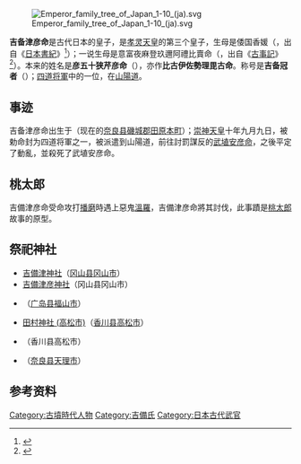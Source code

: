 {{Japanese|japanese=吉備津彦命|kana=きびつひこのみこと|romaji=Kibitsuhikonomikoto}}

[[Image:Emperor_family_tree_of_Japan_1-10_(ja).svg|thumb]]

'''吉备津彦命'''是古代日本的皇子，是[[孝灵天皇|孝灵天皇]]的第三个皇子，生母是倭国香媛（{{lang|ja|やまとのくにかひめ}}，出自《[[日本書紀|日本書紀]]》<ref>{{Cite web |url=http://miko.org/~uraki/kuon/furu/text/syoki/syoki04.htm |title=《日本書紀》卷第四 欠史八代紀 |accessdate=2014-02-01 |archive-date=2011-11-27 |archive-url=https://web.archive.org/web/20111127173803/http://miko.org/~uraki/kuon/furu/text/syoki/syoki04.htm |dead-url=yes }}</ref>）；一说生母是意富夜麻登玖邇阿禮比賣命（{{lang|ja|おおやまとくにあれひめのみこと}}，出自《[[古事記|古事記]]》<ref>{{Cite web |url=http://miko.org/~uraki/kuon/furu/text/kojiki/09_1.htm |title=《古事記》卷之二 第九章 大和朝廷成立 |access-date=2014-02-01 |archive-url=https://web.archive.org/web/20100404135500/http://miko.org/~uraki/kuon/furu/text/kojiki/09_1.htm |archive-date=2010-04-04 |dead-url=yes }}</ref>）。本来的姓名是'''彦五十狭芹彦命'''（{{lang|ja|ひこいさせりびこのみこと}}），亦作'''比古伊佐勢理毘古命'''。称号是'''吉备冠者'''（{{lang|ja|きびのかじゃ}}）；[[四道将軍|四道将軍]]中的一位，在[[山陽道|山陽道]]。

== 事迹 ==

吉备津彦命出生于{{link-ja|庵戸宮|庵戸宮}}（现在的[[奈良县|奈良县]][[磯城郡|磯城郡]][[田原本町|田原本町]]）；[[崇神天皇|崇神天皇]]十年九月九日，被勅命封为四道将軍之一，被派遣到山陽道，前往討罰謀反的[[武埴安彦命|武埴安彦命]]，之後平定了動亂，並殺死了武埴安彦命。
== 桃太郎 ==

吉備津彦命受命攻打[[播磨|播磨]]時遇上惡鬼[[溫羅|溫羅]]，吉備津彦命將其討伐，此事蹟是[[桃太郎|桃太郎]]故事的原型。


== 祭祀神社 ==

* [[吉備津神社|吉備津神社]]（[[冈山县|冈山县]][[冈山市|冈山市]]）
* [[吉備津彦神社|吉備津彦神社]]（冈山县冈山市）
* {{link-ja|吉備津神社 (福山市)|吉備津神社 (福山市)}}（[[广岛县|广岛县]][[福山市|福山市]]）
* [[田村神社_(高松市)|田村神社 (高松市)]]（[[香川县|香川县]][[高松市|高松市]]）
* {{link-ja|桃太郎神社 (高松市)|桃太郎神社 (高松市)}}（香川县高松市）
* {{link-ja|楢神社|楢神社}}（[[奈良县|奈良县]][[天理市|天理市]]）

== 参考资料 ==
{{reflist|2}}

[[Category:古墳時代人物|Category:古墳時代人物]]
[[Category:吉備氏|Category:吉備氏]]
[[Category:日本古代武官|Category:日本古代武官]]